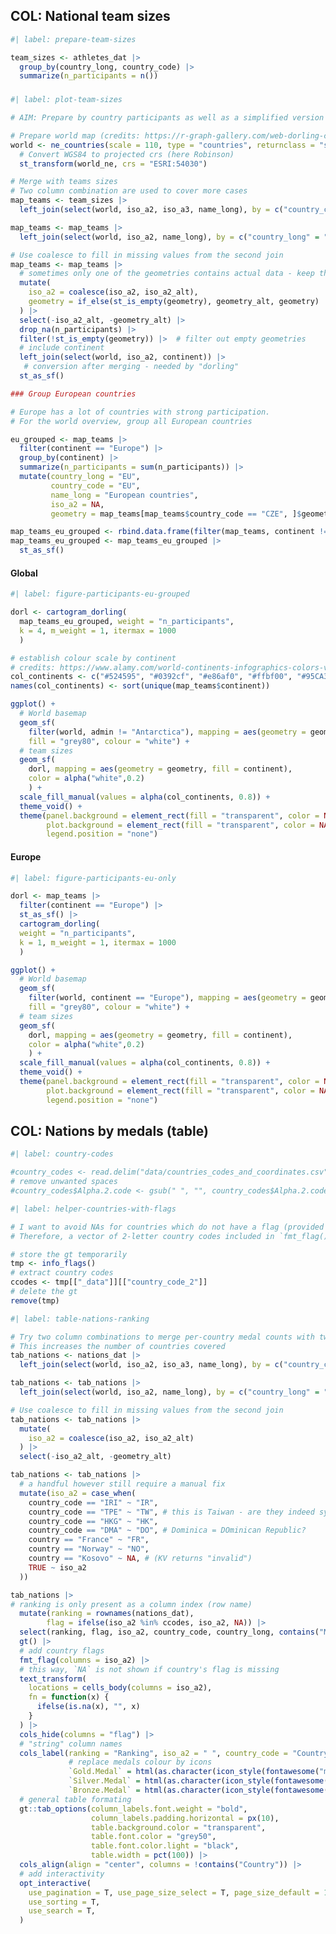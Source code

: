 ## COL: National team sizes

```r
#| label: prepare-team-sizes

team_sizes <- athletes_dat |> 
  group_by(country_long, country_code) |> 
  summarize(n_participants = n())
```

### {.tabset}

```r
#| label: plot-team-sizes

# AIM: Prepare by country participants as well as a simplified version with all European countries grouped

# Prepare world map (credits: https://r-graph-gallery.com/web-dorling-cartogram-with-R.html)
world <- ne_countries(scale = 110, type = "countries", returnclass = "sf") |> 
  # Convert WGS84 to projected crs (here Robinson)
  st_transform(world_ne, crs = "ESRI:54030")

# Merge with teams sizes
# Two column combination are used to cover more cases
map_teams <- team_sizes |> 
  left_join(select(world, iso_a2, iso_a3, name_long), by = c("country_code" = "iso_a3"))

map_teams <- map_teams |> 
  left_join(select(world, iso_a2, name_long), by = c("country_long" = "name_long"), suffix = c("", "_alt"))

# Use coalesce to fill in missing values from the second join
map_teams <- map_teams |> 
  # sometimes only one of the geometries contains actual data - keep this one
  mutate(
    iso_a2 = coalesce(iso_a2, iso_a2_alt),
    geometry = if_else(st_is_empty(geometry), geometry_alt, geometry)
  ) |> 
  select(-iso_a2_alt, -geometry_alt) |> 
  drop_na(n_participants) |> 
  filter(!st_is_empty(geometry)) |>  # filter out empty geometries
  # include continent
  left_join(select(world, iso_a2, continent)) |> 
   # conversion after merging - needed by "dorling"
  st_as_sf()

### Group European countries

# Europe has a lot of countries with strong participation.
# For the world overview, group all European countries

eu_grouped <- map_teams |> 
  filter(continent == "Europe") |> 
  group_by(continent) |> 
  summarize(n_participants = sum(n_participants)) |> 
  mutate(country_long = "EU",
         country_code = "EU",
         name_long = "European countries",
         iso_a2 = NA,
         geometry = map_teams[map_teams$country_code == "CZE", ]$geometry)

map_teams_eu_grouped <- rbind.data.frame(filter(map_teams, continent != "Europe"), eu_grouped)
map_teams_eu_grouped <- map_teams_eu_grouped |> 
  st_as_sf()
```

#### Global

```r
#| label: figure-participants-eu-grouped

dorl <- cartogram_dorling(
  map_teams_eu_grouped, weight = "n_participants",
  k = 4, m_weight = 1, itermax = 1000
  )

# establish colour scale by continent
# credits: https://www.alamy.com/world-continents-infographics-colors-vector-image346678213.html and https://www.color-hex.com/color-palette/31114
col_continents <- c("#524595", "#0392cf", "#e86af0", "#ffbf00", "#95CA3E", "#F26923")
names(col_continents) <- sort(unique(map_teams$continent))

ggplot() + 
  # World basemap
  geom_sf(
    filter(world, admin != "Antarctica"), mapping = aes(geometry = geometry),
    fill = "grey80", colour = "white") +
  # team sizes
  geom_sf(
    dorl, mapping = aes(geometry = geometry, fill = continent),
    color = alpha("white",0.2)
    ) +
  scale_fill_manual(values = alpha(col_continents, 0.8)) +
  theme_void() +
  theme(panel.background = element_rect(fill = "transparent", color = NA),
        plot.background = element_rect(fill = "transparent", color = NA),
        legend.position = "none")
```

#### Europe

```r
#| label: figure-participants-eu-only

dorl <- map_teams |> 
  filter(continent == "Europe") |> 
  st_as_sf() |> 
  cartogram_dorling(
  weight = "n_participants",
  k = 1, m_weight = 1, itermax = 1000
  )

ggplot() + 
  # World basemap
  geom_sf(
    filter(world, continent == "Europe"), mapping = aes(geometry = geometry),
    fill = "grey80", colour = "white") +
  # team sizes
  geom_sf(
    dorl, mapping = aes(geometry = geometry, fill = continent),
    color = alpha("white",0.2)
    ) +
  scale_fill_manual(values = alpha(col_continents, 0.8)) +
  theme_void() +
  theme(panel.background = element_rect(fill = "transparent", color = NA),
        plot.background = element_rect(fill = "transparent", color = NA),
        legend.position = "none")
```



## COL: Nations by medals (table)

```r
#| label: country-codes

#country_codes <- read.delim("data/countries_codes_and_coordinates.csv", header = T, sep = ",")
# remove unwanted spaces
#country_codes$Alpha.2.code <- gsub(" ", "", country_codes$Alpha.2.code)
```

```r
#| label: helper-countries-with-flags

# I want to avoid NAs for countries which do not have a flag (provided by `fmt_flag()`)
# Therefore, a vector of 2-letter country codes included in `fmt_flag()` is needed

# store the gt temporarily
tmp <- info_flags()
# extract country codes
ccodes <- tmp[["_data"]][["country_code_2"]]
# delete the gt
remove(tmp)
```


```r
#| label: table-nations-ranking

# Try two column combinations to merge per-country medal counts with two-letter country codes
# This increases the number of countries covered
tab_nations <- nations_dat |> 
  left_join(select(world, iso_a2, iso_a3, name_long), by = c("country_code" = "iso_a3"))

tab_nations <- tab_nations |> 
  left_join(select(world, iso_a2, name_long), by = c("country_long" = "name_long"), suffix = c("", "_alt"))

# Use coalesce to fill in missing values from the second join
tab_nations <- tab_nations |> 
  mutate(
    iso_a2 = coalesce(iso_a2, iso_a2_alt)
  ) |> 
  select(-iso_a2_alt, -geometry_alt)

tab_nations <- tab_nations |> 
  # a handful however still require a manual fix
  mutate(iso_a2 = case_when(
    country_code == "IRI" ~ "IR",
    country_code == "TPE" ~ "TW", # this is Taiwan - are they indeed synonyms?
    country_code == "HKG" ~ "HK",
    country_code == "DMA" ~ "DO", # Dominica = DOminican Republic?
    country == "France" ~ "FR",
    country == "Norway" ~ "NO",
    country == "Kosovo" ~ NA, # (KV returns "invalid")
    TRUE ~ iso_a2
  ))

tab_nations |> 
# ranking is only present as a column index (row name)
  mutate(ranking = rownames(nations_dat),
        flag = ifelse(iso_a2 %in% ccodes, iso_a2, NA)) |> 
  select(ranking, flag, iso_a2, country_code, country_long, contains("Medal"), Total) |> 
  gt() |> 
  # add country flags
  fmt_flag(columns = iso_a2) |> 
  # this way, `NA` is not shown if country's flag is missing
  text_transform(
    locations = cells_body(columns = iso_a2),
    fn = function(x) {
      ifelse(is.na(x), "", x)
    }
  ) |> 
  cols_hide(columns = "flag") |> 
  # "string" column names
  cols_label(ranking = "Ranking", iso_a2 = " ", country_code = "Country \n code", country_long = "Country",
             # replace medals colour by icons
             `Gold.Medal` = html(as.character(icon_style(fontawesome("medal"), scale = 1.75, fill = col_medals["Gold"]))),
             `Silver.Medal` = html(as.character(icon_style(fontawesome("medal"), scale = 1.75, fill = col_medals["Silver"]))),
             `Bronze.Medal` = html(as.character(icon_style(fontawesome("medal"), scale = 1.75, fill = col_medals["Bronze"])))) |> 
  # general table formating
  gt::tab_options(column_labels.font.weight = "bold",
                  column_labels.padding.horizontal = px(10),
                  table.background.color = "transparent",
                  table.font.color = "grey50",
                  table.font.color.light = "black",
                  table.width = pct(100)) |> 
  cols_align(align = "center", columns = !contains("Country")) |> 
  # add interactivity
  opt_interactive(
    use_pagination = T, use_page_size_select = T, page_size_default = 10,
    use_sorting = T,
    use_search = T,
  )
```

